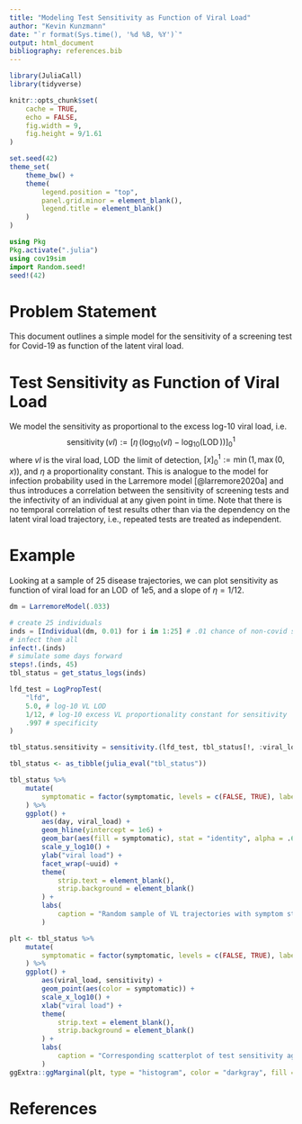 ```yaml
---
title: "Modeling Test Sensitivity as Function of Viral Load"
author: "Kevin Kunzmann"
date: "`r format(Sys.time(), '%d %B, %Y')`"
output: html_document
bibliography: references.bib
---
```


```r
library(JuliaCall)
library(tidyverse)

knitr::opts_chunk$set(
	cache = TRUE,
	echo = FALSE,
	fig.width = 9,
	fig.height = 9/1.61
)

set.seed(42)
theme_set(
	theme_bw() + 
	theme(
		legend.position = "top",
		panel.grid.minor = element_blank(),
		legend.title = element_blank()
	)
)
```

```julia
using Pkg
Pkg.activate(".julia")
using cov19sim
import Random.seed!
seed!(42)
```



# Problem Statement

This document outlines a simple model for the sensitivity of a screening test
for Covid-19 as function of the latent viral load.



# Test Sensitivity as Function of Viral Load

We model the sensitivity as proportional to the excess log-10 viral load, i.e.
$$
\operatorname{sensitivity}(vl) := \Big[\eta\, \big(\log_{10}(vl) - \log_{10}(\operatorname{LOD})\big)\Big]_0^1
$$
where $vl$ is the viral load, $\operatorname{LOD}$ the limit of detection,
$[x]_0^1:=\min(1, \max(0, x))$, and $\eta$ a proportionality constant.
This is analogue to the model for infection probability used in the 
Larremore model [@larremore2020a] and thus introduces a correlation between 
the sensitivity of screening tests and the infectivity of an individual at any given
point in time.
Note that there is no temporal correlation of test results other than via the
dependency on the latent viral load trajectory, i.e., repeated tests are treated
as independent.



# Example

Looking at a sample of 25 disease trajectories, we can plot sensitivity as
function of viral load for an $\operatorname{LOD}$ of $1e5$, and a slope of $\eta=1/12$. 

```julia
dm = LarremoreModel(.033)

# create 25 individuals
inds = [Individual(dm, 0.01) for i in 1:25] # .01 chance of non-covid symptoms
# infect them all
infect!.(inds)
# simulate some days forward
steps!.(inds, 45)
tbl_status = get_status_logs(inds)

lfd_test = LogPropTest(
	"lfd", 
	5.0, # log-10 VL LOD 
	1/12, # log-10 excess VL proportionality constant for sensitivity
	.997 # specificity
)

tbl_status.sensitivity = sensitivity.(lfd_test, tbl_status[!, :viral_load])
```

```r
tbl_status <- as_tibble(julia_eval("tbl_status"))
```

```r
tbl_status %>%
	mutate(
		symptomatic = factor(symptomatic, levels = c(FALSE, TRUE), labels = c("non-symptomatic", "symptomatic"))
	) %>%
	ggplot() +
		aes(day, viral_load) +
	 	geom_hline(yintercept = 1e6) +
		geom_bar(aes(fill = symptomatic), stat = "identity", alpha = .66) +
		scale_y_log10() +
		ylab("viral load") +
		facet_wrap(~uuid) +
		theme(
			strip.text = element_blank(),
			strip.background = element_blank()
		) + 
		labs(
			caption = "Random sample of VL trajectories with symptom status; black line indicates infectivity threshold."
		)
```

```r
plt <- tbl_status %>%
	mutate(
		symptomatic = factor(symptomatic, levels = c(FALSE, TRUE), labels = c("non-symptomatic", "symptomatic"))
	) %>%
	ggplot() +
		aes(viral_load, sensitivity) +
		geom_point(aes(color = symptomatic)) +
		scale_x_log10() +
		xlab("viral load") +
		theme(
			strip.text = element_blank(),
			strip.background = element_blank()
		) + 
		labs(
			caption = "Corresponding scatterplot of test sensitivity against VL (log scale); color corresponds to syptom status."
		)
ggExtra::ggMarginal(plt, type = "histogram", color = "darkgray", fill = "darkgray", size = 9)
```



# References
